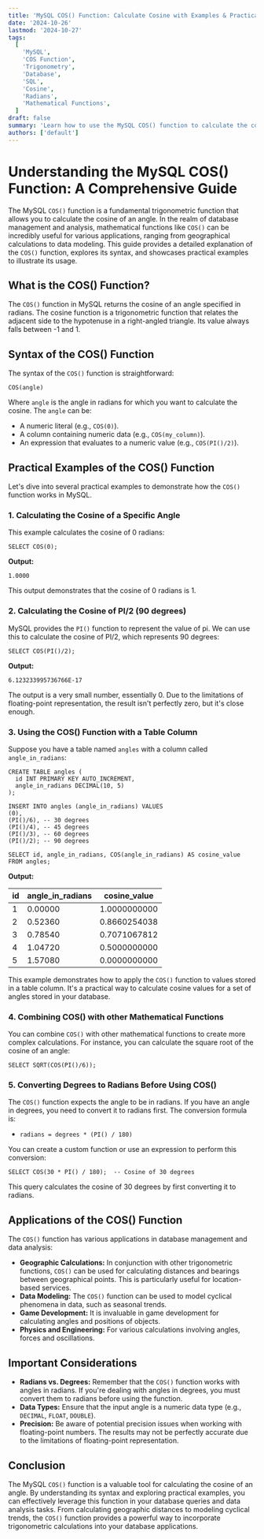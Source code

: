 ```yaml
---
title: 'MySQL COS() Function: Calculate Cosine with Examples & Practical Applications'
date: '2024-10-26'
lastmod: '2024-10-27'
tags:
  [
    'MySQL',
    'COS Function',
    'Trigonometry',
    'Database',
    'SQL',
    'Cosine',
    'Radians',
    'Mathematical Functions',
  ]
draft: false
summary: 'Learn how to use the MySQL COS() function to calculate the cosine of an angle in radians. Explore practical examples and understand its applications in database queries.'
authors: ['default']
---
```


# Understanding the MySQL COS() Function: A Comprehensive Guide

The MySQL `COS()` function is a fundamental trigonometric function that allows you to calculate the cosine of an angle. In the realm of database management and analysis, mathematical functions like `COS()` can be incredibly useful for various applications, ranging from geographical calculations to data modeling. This guide provides a detailed explanation of the `COS()` function, explores its syntax, and showcases practical examples to illustrate its usage.

## What is the COS() Function?

The `COS()` function in MySQL returns the cosine of an angle specified in radians. The cosine function is a trigonometric function that relates the adjacent side to the hypotenuse in a right-angled triangle. Its value always falls between -1 and 1.

## Syntax of the COS() Function

The syntax of the `COS()` function is straightforward:

```plaintext
COS(angle)
```

Where `angle` is the angle in radians for which you want to calculate the cosine. The `angle` can be:

- A numeric literal (e.g., `COS(0)`).
- A column containing numeric data (e.g., `COS(my_column)`).
- An expression that evaluates to a numeric value (e.g., `COS(PI()/2)`).

## Practical Examples of the COS() Function

Let's dive into several practical examples to demonstrate how the `COS()` function works in MySQL.

### 1. Calculating the Cosine of a Specific Angle

This example calculates the cosine of 0 radians:

```plaintext
SELECT COS(0);
```

**Output:**

```
1.0000
```

This output demonstrates that the cosine of 0 radians is 1.

### 2. Calculating the Cosine of PI/2 (90 degrees)

MySQL provides the `PI()` function to represent the value of pi. We can use this to calculate the cosine of PI/2, which represents 90 degrees:

```plaintext
SELECT COS(PI()/2);
```

**Output:**

```
6.123233995736766E-17
```

The output is a very small number, essentially 0. Due to the limitations of floating-point representation, the result isn't perfectly zero, but it's close enough.

### 3. Using the COS() Function with a Table Column

Suppose you have a table named `angles` with a column called `angle_in_radians`:

```plaintext
CREATE TABLE angles (
  id INT PRIMARY KEY AUTO_INCREMENT,
  angle_in_radians DECIMAL(10, 5)
);

INSERT INTO angles (angle_in_radians) VALUES
(0),
(PI()/6), -- 30 degrees
(PI()/4), -- 45 degrees
(PI()/3), -- 60 degrees
(PI()/2); -- 90 degrees

SELECT id, angle_in_radians, COS(angle_in_radians) AS cosine_value
FROM angles;
```

**Output:**

| id  | angle_in_radians | cosine_value |
| --- | ---------------- | ------------ |
| 1   | 0.00000          | 1.0000000000 |
| 2   | 0.52360          | 0.8660254038 |
| 3   | 0.78540          | 0.7071067812 |
| 4   | 1.04720          | 0.5000000000 |
| 5   | 1.57080          | 0.0000000000 |

This example demonstrates how to apply the `COS()` function to values stored in a table column. It's a practical way to calculate cosine values for a set of angles stored in your database.

### 4. Combining COS() with other Mathematical Functions

You can combine `COS()` with other mathematical functions to create more complex calculations. For instance, you can calculate the square root of the cosine of an angle:

```plaintext
SELECT SQRT(COS(PI()/6));
```

### 5. Converting Degrees to Radians Before Using COS()

The `COS()` function expects the angle to be in radians. If you have an angle in degrees, you need to convert it to radians first. The conversion formula is:

- `radians = degrees * (PI() / 180)`

You can create a custom function or use an expression to perform this conversion:

```plaintext
SELECT COS(30 * PI() / 180);  -- Cosine of 30 degrees
```

This query calculates the cosine of 30 degrees by first converting it to radians.

## Applications of the COS() Function

The `COS()` function has various applications in database management and data analysis:

- **Geographic Calculations:** In conjunction with other trigonometric functions, `COS()` can be used for calculating distances and bearings between geographical points. This is particularly useful for location-based services.
- **Data Modeling:** The `COS()` function can be used to model cyclical phenomena in data, such as seasonal trends.
- **Game Development:** It is invaluable in game development for calculating angles and positions of objects.
- **Physics and Engineering:** For various calculations involving angles, forces and oscillations.

## Important Considerations

- **Radians vs. Degrees:** Remember that the `COS()` function works with angles in radians. If you're dealing with angles in degrees, you must convert them to radians before using the function.
- **Data Types:** Ensure that the input angle is a numeric data type (e.g., `DECIMAL`, `FLOAT`, `DOUBLE`).
- **Precision:** Be aware of potential precision issues when working with floating-point numbers. The results may not be perfectly accurate due to the limitations of floating-point representation.

## Conclusion

The MySQL `COS()` function is a valuable tool for calculating the cosine of an angle. By understanding its syntax and exploring practical examples, you can effectively leverage this function in your database queries and data analysis tasks. From calculating geographic distances to modeling cyclical trends, the `COS()` function provides a powerful way to incorporate trigonometric calculations into your database applications.

